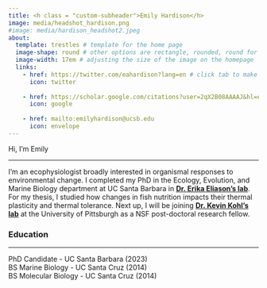 ```yaml
---
title: <h class = "custom-subheader">Emily Hardison</h>
image: media/headshot_hardison.png
#image: media/hardison_headshot2.jpeg
about:
  template: trestles # template for the home page 
  image-shape: round # other options are rectangle, rounded, round for image shape
  image-width: 17em # adjusting the size of the image on the homepage
  links: 
    - href: https://twitter.com/eahardison?lang=en # click tab to make sure it's aligned with text. otherwise will throw error 
      icon: twitter
      
    - href: https://scholar.google.com/citations?user=2qX2B08AAAAJ&hl=en
      icon: google
      
    - href: mailto:emilyhardison@ucsb.edu
      icon: envelope 
---
```


<!-- <a class = "custom-icon">{{< fa earth-americas = "a fish" >}}</a>  -->

<h class = "large-gray-text-1">Hi, I'm Emily </h>

------------------------------------------------------------------------

I'm an ecophysiologist broadly interested in organismal responses to environmental change. I completed my PhD in the Ecology, Evolution, and Marine Biology department at UC Santa Barbara in [**Dr. Erika Eliason's lab**](https://erikaeliason.com/). For my thesis, I studied how changes in fish nutrition impacts their thermal plasticity and thermal tolerance. Next up, I will be joining [**Dr. Kevin Kohl's lab**](https://www.kohl-lab.com/) at the University of Pittsburgh as a NSF post-doctoral research fellow.

### <h class = "large-gray-text-1"> Education </h>

------------------------------------------------------------------------

PhD Candidate - UC Santa Barbara (2023)\
BS Marine Biology - UC Santa Cruz (2014)\
BS Molecular Biology - UC Santa Cruz (2014) <!-- two spaces after the line to make it not a big space between lines -->
